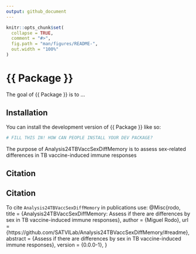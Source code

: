 ```yaml
---
output: github_document
---
```


<!-- README.md is generated from README.Rmd. Please edit that file -->

```r
knitr::opts_chunk$set(
  collapse = TRUE,
  comment = "#>",
  fig.path = "man/figures/README-",
  out.width = "100%"
)
```

# {{ Package }}

<!-- badges: start -->
<!-- badges: end -->

The goal of {{ Package }} is to ...

## Installation

You can install the development version of {{ Package }} like so:

``` r
# FILL THIS IN! HOW CAN PEOPLE INSTALL YOUR DEV PACKAGE?
```
The purpose of Analysis24TBVaccSexDiffMemory is to assess sex-related differences in TB vaccine-induced immune responses


## Citation


## Citation

To cite `Analysis24TBVaccSexDiffMemory` in publications use:
@Misc{rodo,
  title = {Analysis24TBVaccSexDiffMemory: Assess if there are differences by sex in TB vaccine-induced immune responses},
  author = {Miguel Rodo},
  url = {https://github.com/SATVILab/Analysis24TBVaccSexDiffMemory/#readme},
  abstract = {Assess if there are differences by sex in TB vaccine-induced immune responses},
  version = {0.0.0-1},
}
